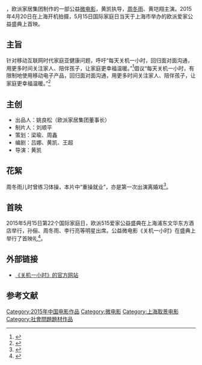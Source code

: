 {{Infobox film
| name                          = 关机一小时
| original_name <!-- 英文名 --> = ''Life Unplugged''
| image                         = Life Unplugged.jpg
| caption                       = 公益
| director<!-- 导演 -->         = 黄凯
| producer <!-- 制片 -->        = 
| producer_2                    = 
| writer  <!-- 编剧 -->         = 
| screenplay<!-- 剧本 -->       = 
| based on <!-- 原著著作 -->    = 
| starring <!-- 主演 -->        =  [[周冬雨|周冬雨]]、黄垲翔
| cinematography <!-- 摄影 -->  = 
| Gaffer <!-- 燈光 -->          = 
| editing <!-- 剪辑 -->         = 
| music <!-- 音乐 -->           = 
| art director <!-- 美術 -->    = 
| costume consultant <!-- 造型設計 -->    =
| studio  <!-- 制片商 -->       = 欧派家居集团
| distributor <!-- 发行商 -->   = 
| released  <!-- 上映日期 -->   = {{CHNML}}2015年5月15日
| sarft_id <!-- 公映许可证号--> = 
| runtime  <!-- 片长时间 -->    =  28分钟
| country  <!-- 产地 -->        = {{CHNML}}
| language                      = [[汉语普通话|汉语普通话]]
| budget  <!-- 预算花费 -->     = 
| gross  <!-- 票房 -->          =
| preceded_by <!-- 上一集 -->   = 
| imdb_id                       =
| cn_name = 
| tw_name = 
| hk_name = 
}}
{{engname|《关机一小时》|Life Unplugged}}，欧派家居集团制作的一部公益[[微电影|微电影]]，黄凯执导，[[周冬雨|周冬雨]]、黄垲翔主演。2015年4月20日在上海开机拍摄，5月15日国际家庭日当天于上海市举办的欧派爱家公益盛典上首映。

== 主旨 ==
针对移动互联网时代家庭亚健康问题，呼吁“每天关机一小时，回归面对面沟通，用更多时间关注家人、陪伴孩子，让家庭更幸福温暖。”<ref>{{cite news|url=http://news.163.com/15/0508/11/AP3EKHGA00014AED.html|title=欧派倡议关机一小时回归家庭|date=2015-05-08|publisher=网易|accessdate=2015-05-08|archive-url=https://web.archive.org/web/20160305025703/http://news.163.com/15/0508/11/AP3EKHGA00014AED.html|archive-date=2016-03-05|dead-url=yes}}</ref>倡议“每天关机一小时，有限制地使用移动电子产品，回归面对面沟通，用更多时间关注家人、陪伴孩子，让家庭更幸福温暖。”<ref>{{cite news|url=http://www.jxvdy.com/news/hydt/0033480508.html|title=微电影《关机一小时》515公映 用心陪伴让爱回家|date=2015-05-07|publisher=金象微电影网|accessdate=2015-05-08|archive-url=https://web.archive.org/web/20150518091335/http://www.jxvdy.com/news/hydt/0033480508.html|archive-date=2015-05-18|dead-url=yes}}</ref>

== 主创 ==
* 出品人：姚良松（欧派家居集团董事长）
* 制片人：刘顺平
* 策划：梁瑜、周鑫
* 编剧：吕娜、黄凯、王超
* 导演：黄凯

== 花絮 ==
周冬雨儿时曾练习体操，本片中“重操就业”，亦是第一次出演离婚戏<ref>{{cite news|url=http://news.hexun.com/2015-04-29/175416270.html|title=恋情公布即“离婚“？微电影《关机一小时》周冬雨首次尝试离婚戏|date=2015-04-29|publisher=齐鲁网|accessdate=2015-05-08|archive-date=2016-03-04|archive-url=https://web.archive.org/web/20160304201519/http://news.hexun.com/2015-04-29/175416270.html|dead-url=no}}</ref>。

== 首映 ==
2015年5月15日第22个国际家庭日，欧派515爱家公益盛典在上海浦东文华东方酒店举行，孙俪、周冬雨、李行亮等明星出席。公益微电影《关机一小时》在盛典上举行了首映礼<ref>{{cite news|url=http://www.focus.cn/news/home-2015-05-16/431685.html|title=《关机一小时》首映 周冬雨助力欧派“爱家计划”|date=2015-05-16|publisher=搜狐焦点家居网|accessdate=2015-05-16|archive-date=2015-09-24|archive-url=https://web.archive.org/web/20150924014123/http://www.focus.cn/news/home-2015-05-16/431685.html|dead-url=no}}</ref>。

== 外部链接 ==
* [http://www.oppein.cn/oppein/edmsys/index.php?r=site/app&c=gjyxs20150507 《关机一小时》的官方网站] {{Wayback|url=http://www.oppein.cn/oppein/edmsys/index.php?r=site%2Fapp&c=gjyxs20150507 |date=20160304230721 }}

== 参考文献 ==
{{reflist}}

{{DEFAULTSORT:G关}}
[[Category:2015年中国电影作品|Category:2015年中国电影作品]]
[[Category:微电影|Category:微电影]]
[[Category:上海取景电影|Category:上海取景电影]]
[[Category:社會問題題材作品|Category:社會問題題材作品]]